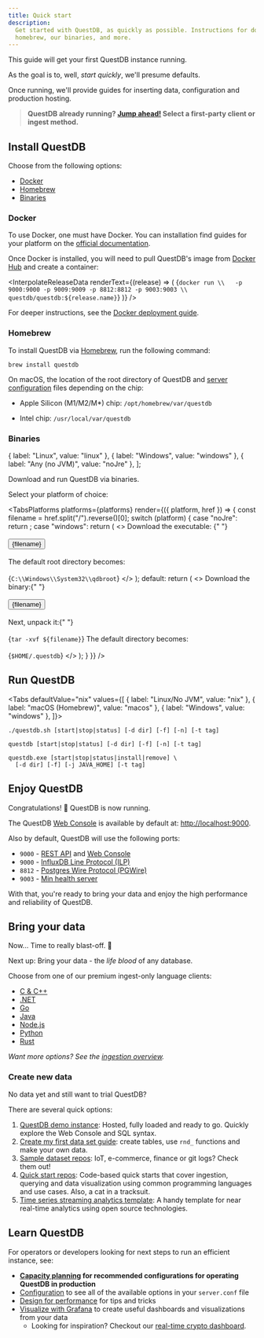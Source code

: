 ```yaml
---
title: Quick start
description:
  Get started with QuestDB, as quickly as possible. Instructions for docker,
  homebrew, our binaries, and more.
---
```













This guide will get your first QuestDB instance running.

As the goal is to, well, _start quickly_, we'll presume defaults.

Once running, we'll provide guides for inserting data, configuration and
production hosting.

> **QuestDB already running? [Jump ahead!](/docs/quick-start/#bring-your-data)
> Select a first-party client or ingest method.**

## Install QuestDB

Choose from the following options:

- [Docker](#docker)
- [Homebrew](#homebrew)
- [Binaries](#binaries)

### Docker

To use Docker, one must have Docker. You can installation find guides for your
platform on the [official documentation](https://docs.docker.com/get-docker/).

Once Docker is installed, you will need to pull QuestDB's image from
[Docker Hub](https://hub.docker.com/r/questdb/questdb) and create a container:

<InterpolateReleaseData
  renderText={(release) => (
    <CodeBlock className="language-shell">
      {`docker run \\   -p 9000:9000 -p 9009:9009 -p 8812:8812 -p 9003:9003 \\   questdb/questdb:${release.name}`}
    </CodeBlock>
  )}
/>

For deeper instructions, see the
[Docker deployment guide](/docs/deployment/docker/).

### Homebrew

To install QuestDB via [Homebrew](https://brew.sh/), run the following command:

```shell
brew install questdb
```

On macOS, the location of the root directory of QuestDB and
[server configuration](/docs/configuration/) files depending on the chip:

- Apple Silicon (M1/M2/M\*) chip: `/opt/homebrew/var/questdb`

- Intel chip: `/usr/local/var/questdb`

### Binaries

  { label: "Linux", value: "linux" },
  { label: "Windows", value: "windows" },
  { label: "Any (no JVM)", value: "noJre" },
];

Download and run QuestDB via binaries.

Select your platform of choice:

<!-- prettier-ignore-start -->

<TabsPlatforms
  platforms={platforms}
  render={({ platform, href }) => {
    const filename = href.split("/").reverse()[0];
    switch (platform) {
      case "noJre":
        return <NoJrePrerequisite href={href} label={filename} />;
      case "windows":
        return (
          <>
            Download the executable: {" "}
            <br />
            <br />
              <Button href={href} uppercase={false} variant="plain">
                {filename}
              </Button>
            <br />
            <br />
            The default root directory becomes:
            <br />
            <br />
            <CodeBlock className="language-shell">
              {`C:\\Windows\\System32\\qdbroot`}
            </CodeBlock>
          </>
        );
      default:
        return (
          <>
            Download the binary:{" "}
            <br />
            <br />
            <Button href={href} uppercase={false} variant="plain">
             {filename}
            </Button>
            <br />
            <br />
            Next, unpack it:{" "}
            <br />
            <br />
            <CodeBlock className="language-shell">
              {`tar -xvf ${filename}`}
            </CodeBlock>
            The default directory becomes:
            <br />
            <br />
            <CodeBlock className="language-shell">
              {`$HOME/.questdb`}
            </CodeBlock>
          </>
        );
    }
  }}
/>

<!-- prettier-ignore-end -->

## Run QuestDB

<Tabs defaultValue="nix" values={[ { label: "Linux/No JVM", value: "nix"
}, { label: "macOS (Homebrew)", value: "macos" }, { label: "Windows", value:
"windows" }, ]}>

<!-- prettier-ignore-end -->

<TabItem value="nix">

```shell
./questdb.sh [start|stop|status] [-d dir] [-f] [-n] [-t tag]
```

<OptionsNotWindows />

</TabItem>

<TabItem value="macos">

```shell
questdb [start|stop|status] [-d dir] [-f] [-n] [-t tag]
```

<OptionsNotWindows />

</TabItem>

<TabItem value="windows">

```shell
questdb.exe [start|stop|status|install|remove] \
  [-d dir] [-f] [-j JAVA_HOME] [-t tag]
```

<OptionsWindows />

</TabItem>

</Tabs>

<!-- prettier-ignore-start -->

## Enjoy QuestDB

Congratulations! 🎉 QuestDB is now running.

The QuestDB [Web Console](/docs/web-console/) is available by default at:
[http://localhost:9000](http://localhost:9000).

Also by default, QuestDB will use the following ports:

- `9000` - [REST API](/docs/reference/api/rest/) and
  [Web Console](/docs/web-console/)
- `9000` - [InfluxDB Line Protocol (ILP)](/docs/reference/api/ilp/overview/)
- `8812` - [Postgres Wire Protocol (PGWire)](/docs/reference/api/postgres/)
- `9003` -
  [Min health server](/docs/operations/logging-metrics/#minimal-http-server)

With that, you're ready to bring your data and enjoy the high performance and
reliability of QuestDB.

## Bring your data

Now... Time to really blast-off. 🚀

Next up: Bring your data - the _life blood_ of any database.

Choose from one of our premium ingest-only language clients:

- [C & C++](/docs/clients/ingest-c-and-cpp)
- [.NET](/docs/clients/ingest-dotnet)
- [Go](/docs/clients/ingest-go)
- [Java](/docs/clients/java_ilp)
- [Node.js](/docs/clients/ingest-node)
- [Python](/docs/clients/ingest-python)
- [Rust](/docs/clients/ingest-rust)

_Want more options? See the [ingestion overview](/docs/ingestion-overview/)._

### Create new data

No data yet and still want to trial QuestDB?

There are several quick options:

1. [QuestDB demo instance](https://demo.questdb.io): Hosted, fully loaded and
   ready to go. Quickly explore the Web Console and SQL syntax.
2. [Create my first data set guide](/docs/guides/create-database/): create
   tables, use `rnd_` functions and make your own data.
3. [Sample dataset repos](https://github.com/questdb/sample-datasets): IoT,
   e-commerce, finance or git logs? Check them out!
4. [Quick start repos](https://github.com/questdb/questdb-quickstart):
   Code-based quick starts that cover ingestion, querying and data visualization
   using common programming languages and use cases. Also, a cat in a tracksuit.
5. [Time series streaming analytics template](https://github.com/questdb/time-series-streaming-analytics-template):
   A handy template for near real-time analytics using open source technologies.

## Learn QuestDB

For operators or developers looking for next steps to run an efficient instance,
see:

- **[Capacity planning](/docs/deployment/capacity-planning/) for recommended
  configurations for operating QuestDB in production**
- [Configuration](/docs/configuration/) to see all of the available options in
  your `server.conf` file
- [Design for performance](/docs/operations/design-for-performance/) for tips
  and tricks
- [Visualize with Grafana](/docs/third-party-tools/grafana/) to create useful
  dashboards and visualizations from your data
  - Looking for inspiration? Checkout our
    [real-time crypto dashboard](/dashboards/crypto/).
